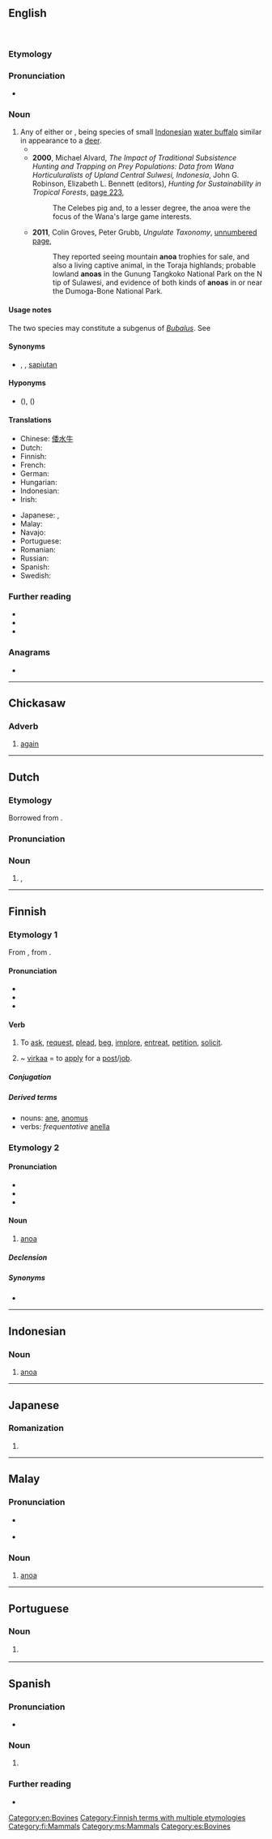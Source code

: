 ==English==
{{wikipedia}}
[[Image:Anoa 3.jpg|right|thumb|{{taxlink|Bubalus depressicornis|species|noshow=1|ver=161205}}]]
[[File:MOUNTAIN INOA, SAN DIEGO ZOO, CALIFORNIA.jpg|right|thumb|{{taxlink|Bubalus quarlesi|species|noshow=1|ver=161205}}]]

===Etymology===
{{rfelite|en}}

===Pronunciation===
* {{a|GA}} {{IPA|en|/əˈnoʊə/}}

===Noun===
{{en-noun}}

# Any of either {{taxlink|Bubalus quarlesi|species|noshow=1|ver=161205}} or {{taxlink|Bubalus depressicornis|species|noshow=1|ver=161205}}, being species of small [[Indonesian]] [[water buffalo]] similar in appearance to a [[deer]].
#* {{quote-book|en|year=1998|author=Jane Whitten|title=Tropical Wildlife of Southeast Asia
|utlr=http://books.google.com.au/books?id=psuWpwZuX_oC&pg=PA16&dq=%22anoa%22%7C%22anoas%22&hl=en&sa=X&ei=NfwOUrTNMOvtiAeLzYDgCg&redir_esc=y#v=onepage&q=%22anoa%22%7C%22anoas%22&f=false page 16
|passage='''Anoas''' need undisturbed forest and cannot adapt to logged areas. The bad-tempered '''anoa''' with its sharp short horns is greatly feared, but in spite of this it is periodically suggested as a potential domestic animal. Anyone who has met with an '''anoa''' ridicules this idea.}}
#* '''2000''', Michael Alvard, ''The Impact of Traditional Subsistence Hunting and Trapping on Prey Populations: Data from Wana Horticuluralists of Upland Central Sulwesi, Indonesia'', John G. Robinson, Elizabeth L. Bennett (editors), ''Hunting for Sustainability in Tropical Forests'', [http://books.google.com.au/books?id=ZawmOh3IZ_IC&pg=PA223&dq=%22anoa%22%7C%22anoas%22&hl=en&sa=X&ei=NfwOUrTNMOvtiAeLzYDgCg&redir_esc=y#v=onepage&q=%22anoa%22%7C%22anoas%22&f=false page 223],
#*: The Celebes pig and, to a lesser degree, the anoa were the focus of the Wana's large game interests.
#* '''2011''', Colin Groves, Peter Grubb, ''Ungulate Taxonomy'', [http://books.google.com.au/books?id=XAX0bqw-I2oC&pg=PT168&dq=%22anoa%22%7C%22anoas%22&hl=en&sa=X&ei=NfwOUrTNMOvtiAeLzYDgCg&redir_esc=y#v=onepage&q=%22anoa%22%7C%22anoas%22&f=false unnumbered page],
#*: They reported seeing mountain '''anoa''' trophies for sale, and also a living captive animal, in the Toraja highlands; probable lowland '''anoas''' in the Gunung Tangkoko National Park on the N tip of Sulawesi, and evidence of both kinds of '''anoas''' in or near the Dumoga-Bone National Park.

====Usage notes====
The two species may constitute a subgenus of ''[[Bubalus]]''. See {{pedia}}

====Synonyms====
* {{sense|small water buffalo}} {{vern|dwarf buffalo}}, {{vern|midget buffalo}}, [[sapiutan]]

====Hyponyms====
* {{sense|small water buffalo}} {{vern|lowland anoa}} ({{taxlink|Bubalus depressicornis|species|noshow=1|ver=161205}}), {{vern|mountain anoa}} ({{taxlink|Bubalus quarlesi|species|noshow=1|ver=161205}})

====Translations====
{{trans-top|a small Indonesian water buffalo}}
* Chinese: [[倭水牛]]
* Dutch: {{t|nl|anoa}}
* Finnish: {{t+|fi|anoa}}
* French: {{t+|fr|anoa}}
* German: {{t|de|Anoa}}
* Hungarian: {{t|hu|anoa}}
* Indonesian: {{t+|id|anoa}}
* Irish: {{t|ga|anua|m}}
{{trans-mid}}
* Japanese: {{t+|ja|アノア|tr=anoa|sc=Jpan}}, {{t|ja|山水牛|tr=やますいぎゅう, yamasuigyū|sc=Jpan}}
* Malay: {{t|ms|anoa}}
* Navajo: {{t|nv|hodíłchʼil ayáníchilí}}
* Portuguese: {{t|pt|anoa|m|f}}
* Romanian: {{t+|ro|anoa|m}}
* Russian: {{t+|ru|ано́а|m}}
* Spanish: {{t|es|anoa|m}}
* Swedish: {{t|sv|anoa|c}}
{{trans-bottom}}

===Further reading===
* {{pedia|Bubalus|i=1}}
* {{specieslite|Bubalus|i=1}}
* {{comcatlite|Anoa}}

===Anagrams===
* {{anagrams|en|a=aano|NOAA|Oana}}

[[Category:en:Bovines]]

----

==Chickasaw==

===Adverb===
{{head|cic|adverbs}}

# [[again]]

----

==Dutch==

===Etymology===
Borrowed from {{bor|nl|id|anoa}}.

===Pronunciation===
{{rfp|nl}}

===Noun===
{{nl-noun|m|-'s|anoaatje}}

# {{l|en|anoa}}, {{taxlink|Bubalus depressicornis|species}}
#: {{syn|nl|dwergbuffel|gemsbuffel}}

{{topics|nl|Bovines}}

----

==Finnish==
{{Finnish index|a|n}}

===Etymology 1===
From {{inh|fi|fiu-fin-pro|*anodak}}, from {{der|fi|urj-fpr-pro|*ana}}.

====Pronunciation====
* {{fi-IPA|*}}
* {{hyphenation|a|no|a|lang=fi}}
* {{rhymes|ɑnoɑ|lang=fi}}

====Verb====
{{fi-verb}}

# {{lb|fi|transitive}} To [[ask]], [[request]], [[plead]], [[beg]], [[implore]], [[entreat]], [[petition]], [[solicit]].
# {{lb|fi|transitive}} ~ [[virka]]a = to [[apply]] for a [[post]]/[[job]].

=====Conjugation=====
{{fi-conj-sanoa|an|||o|a}}

=====Derived terms=====
* nouns: [[ane#Finnish|ane]], [[anomus]]
* verbs: ''frequentative'' [[anella]]

===Etymology 2===

====Pronunciation====
* {{fi-IPA}}
* {{hyphenation|a|no|a|lang=fi}}
* {{rhymes|ɑnoɑ|lang=fi}}

====Noun====
{{fi-noun}}

# [[#English|anoa]]

=====Declension=====
{{fi-decl-korkea|ano|a}}

=====Synonyms=====
* {{l|fi|kääpiöpuhveli}}

[[Category:Finnish terms with multiple etymologies]]
[[Category:fi:Mammals]]

----

==Indonesian==
{{wikipedia|lang=id}}

===Noun===
{{id-noun}}

# [[#English|anoa]] {{gloss|a small Indonesian water buffalo}}

----

==Japanese==

===Romanization===
{{ja-romaji}}

# {{ja-romanization of|アノア}}

----

==Malay==
{{wikipedia|lang=ms}}

===Pronunciation===
* {{a|Johor-Selangor}} {{IPA|/anoə/|lang=ms}}
* {{a|Riau-Lingga}} {{IPA|/anoa/|lang=ms}}

===Noun===
{{head|ms|noun}}

# [[#English|anoa]] {{gloss|a small Indonesian water buffalo}}

[[Category:ms:Mammals]]

----

==Portuguese==

===Noun===
{{pt-noun|m|g2=f}}

# {{l|en|anoa}} {{gloss|a small Indonesian water buffalo}}

----

==Spanish==

===Pronunciation===
* {{es-IPA}}

===Noun===
{{es-noun|m}}

# {{l|en|anoa}} {{gloss|a small Indonesian water buffalo}}

===Further reading===
* {{R:DRAE}}

[[Category:es:Bovines]]